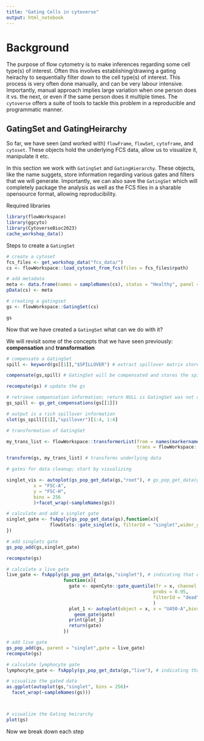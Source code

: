 ```yaml
---
title: "Gating Cells in cytoverse"
output: html_notebook
---
```


# Background

The purpose of flow cytometry is to make inferences regarding some cell type(s) of interest. Often this involves establishing/drawing a gating heirachy to sequentially filter down to the cell type(s) of interest. This process is very often done manually, and can be very labour intensive. Importantly, manual approach implies large variation when one person does it vs. the next, or even if the same person does it multiple times.
The `cytoverse` offers a suite of tools to tackle this problem in a reproducible and programmatic manner. 

## GatingSet and GatingHeirarchy

So far, we have seen (and worked with) `flowFrame`, `flowSet`, `cytoframe`, and `cytoset`. These objects hold the underlying FCS data, allow us to visualize it, manipulate it etc. 

In this section we work with `GatingSet` and `GatingHierarchy`. These objects, like the name suggets, store information regarding various gates and filters that we will generate. Importantly, we can also save the `GatingSet` which will completely package the analysis as well as the FCS files in a sharable opensource format, allowing reproducibility.

Required libraries 

```r
library(flowWorkspace)
library(ggcyto)
library(CytoverseBioc2023)
cache_workshop_data()
```

Steps to create a `GatingSet`
```r
# create a cytoset
fcs_files <- get_workshop_data("fcs_data/")
cs <- flowWorkspace::load_cytoset_from_fcs(files = fcs_files$rpath)

# add metadata
meta <- data.frame(names = sampleNames(cs), status = "Healthy", panel = "T Cell",row.names = sampleNames(cs))
pData(cs) <- meta

# creating a gatingset
gs <- flowWorkspace::GatingSet(cs)

gs
```


Now that we have created a `GatingSet` what can we do with it?

We will revisit some of the concepts that we have seen previously: **compensation** and **transformation**

```r
# compensate a GatingSet
spill <- keyword(gs[[1]],"$SPILLOVER") # extract spillover matrix stored within the file

compensate(gs,spill) # GatingSet will be compensated and stores the spill matrix as well

recompute(gs) # update the gs

# retrieve compensation information; return NULL is GatingSet was not compensated
gs_spill <- gs_get_compensations(gs[[1]])

# output is a rich spillover information
slot(gs_spill[[1]],"spillover")[1:4, 1:4]

# transformation of GatingSet

my_trans_list <- flowWorkspace::transformerList(from = names(markernames(gs)),
                                                trans = flowWorkspace::asinhtGml2_trans(T = sinh(1)*500, M = 0.4))

transform(gs, my_trans_list) # transforms underlying data

# gates for data cleanup; start by visualizing 

singlet_vis <- autoplot(gs_pop_get_data(gs,"root"), # gs_pop_get_data(gs, node) extracts the underlying data
          x = "FSC-A",
          y = "FSC-H",
          bins = 256
          )+facet_wrap(~sampleNames(gs))

# calculate and add a singlet gate
singlet_gate <- fsApply(gs_pop_get_data(gs),function(x){
                flowStats::gate_singlet(x, filterId = "singlet",wider_gate = FALSE,prediction_level = 0.95,subsample_pct = 0.5)
})

# add singlets gate
gs_pop_add(gs,singlet_gate)

recompute(gs)

# calculate a live gate
live_gate <- fsApply(gs_pop_get_data(gs,"singlet"), # indicating that estimation should be done on filtered data
                     function(x){
                       gate <- openCyto::gate_quantile(fr = x, channel = "U450-A", 
                                                      probs = 0.95,
                                                      filterId = "dead"
                                                      )
                       plot_1 <- autoplot(object = x, x = "U450-A",bins = 256)+
                         geom_gate(gate)
                       print(plot_1)
                       return(gate)
                     })

# add live gate
gs_pop_add(gs, parent = "singlet",gate = live_gate)
recompute(gs)

# calculate lymphocyte gate
lymphocyte_gate <- fsApply(gs_pop_get_data(gs,"live"), # indicating that estimation should be 

# visualize the gated data
as.ggplot(autoplot(gs,"singlet", bins = 256)+
  facet_wrap(~sampleNames(gs)))



# visualize the Gating heirarchy
plot(gs)

```

Now we break down each step 
